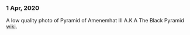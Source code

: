 
### 1 Apr, 2020

<Collage
  photos={desertOctopus}
  title="Desert Octopus"
  href="desert-octopus"
  totalPages={0}
  initialLength={8}
  disallowScrollLoad={true}
/>

A low quality photo of Pyramid of Amenemhat III A.K.A The Black Pyramid [wiki](<https://en.wikipedia.org/wiki/Pyramid_of_Amenemhat_III_(Dahshur)>).
